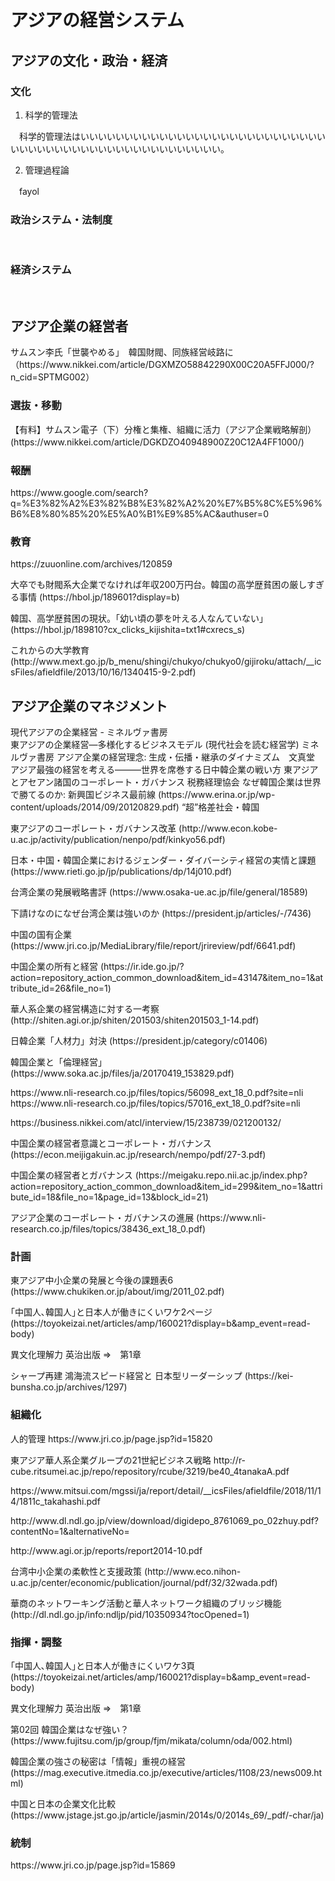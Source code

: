 # アジアの経営システム {#asia}

## アジアの文化・政治・経済 {#asia-out}

### 文化 {#asia-culture}

1. 科学的管理法 　

　科学的管理法はいいいいいいいいいいいいいいいいいいいいいいいいいいいいいいいいいいいいいいいいいいいいいいいいいいいい。

2. 管理過程論

　fayol



### 政治システム・法制度 {#asia-politics}
<br>

### 経済システム {#asia-economy}
<br>


## アジア企業の経営者 {#asia-manager}

サムスン李氏「世襲やめる」　韓国財閥、同族経営岐路に
（https://www.nikkei.com/article/DGXMZO58842290X00C20A5FFJ000/?n_cid=SPTMG002）

### 選抜・移動 {#asia-selection}

【有料】サムスン電子（下）分権と集権、組織に活力（アジア企業戦略解剖）
(https://www.nikkei.com/article/DGKDZO40948900Z20C12A4FF1000/)　

### 報酬 {#asia-payment}

https://www.google.com/search?q=%E3%82%A2%E3%82%B8%E3%82%A2%20%E7%B5%8C%E5%96%B6%E8%80%85%20%E5%A0%B1%E9%85%AC&authuser=0

### 教育 {#asia-education}

https://zuuonline.com/archives/120859


大卒でも財閥系大企業でなければ年収200万円台。韓国の高学歴貧困の厳しすぎる事情
(https://hbol.jp/189601?display=b)

韓国、高学歴貧困の現状。「幼い頃の夢を叶える人なんていない」
(https://hbol.jp/189810?cx_clicks_kijishita=txt1#cxrecs_s)

これからの大学教育
(http://www.mext.go.jp/b_menu/shingi/chukyo/chukyo0/gijiroku/attach/__icsFiles/afieldfile/2013/10/16/1340415-9-2.pdf)


## アジア企業のマネジメント {#asia-management}

現代アジアの企業経営 - ミネルヴァ書房  
東アジアの企業経営―多様化するビジネスモデル (現代社会を読む経営学) ミネルヴァ書房
アジア企業の経営理念: 生成・伝播・継承のダイナミズム　文真堂
アジア最強の経営を考える―――世界を席巻する日中韓企業の戦い方
東アジアとアセアン諸国のコーポレート・ガバナンス 税務経理協会
なぜ韓国企業は世界で勝てるのか: 新興国ビジネス最前線
(https://www.erina.or.jp/wp-content/uploads/2014/09/20120829.pdf)
“超”格差社会・韓国

東アジアのコーポレート・ガバナンス改革
(http://www.econ.kobe-u.ac.jp/activity/publication/nenpo/pdf/kinkyo56.pdf)

日本・中国・韓国企業におけるジェンダー・ダイバーシティ経営の実情と課題
(https://www.rieti.go.jp/jp/publications/dp/14j010.pdf)

台湾企業の発展戦略書評
(https://www.osaka-ue.ac.jp/file/general/18589)

下請けなのになぜ台湾企業は強いのか
(https://president.jp/articles/-/7436)

中国の国有企業
(https://www.jri.co.jp/MediaLibrary/file/report/jrireview/pdf/6641.pdf)

中国企業の所有と経営
(https://ir.ide.go.jp/?action=repository_action_common_download&item_id=43147&item_no=1&attribute_id=26&file_no=1)

華人系企業の経営構造に対する一考察
(http://shiten.agi.or.jp/shiten/201503/shiten201503_1-14.pdf)

日韓企業「人材力」対決
(https://president.jp/category/c01406)

韓国企業と「倫理経営」
(https://www.soka.ac.jp/files/ja/20170419_153829.pdf)

https://www.nli-research.co.jp/files/topics/56098_ext_18_0.pdf?site=nli
https://www.nli-research.co.jp/files/topics/57016_ext_18_0.pdf?site=nli

https://business.nikkei.com/atcl/interview/15/238739/021200132/

中国企業の経営者意識とコーポレート・ガバナンス
(https://econ.meijigakuin.ac.jp/research/nempo/pdf/27-3.pdf)

中国企業の経営者とガバナンス
(https://meigaku.repo.nii.ac.jp/index.php?action=repository_action_common_download&item_id=299&item_no=1&attribute_id=18&file_no=1&page_id=13&block_id=21)

アジア企業のコーポレート・ガバナンスの進展
(https://www.nli-research.co.jp/files/topics/38436_ext_18_0.pdf)

### 計画 {#asia-plan}

東アジア中小企業の発展と今後の課題表6
(https://www.chukiken.or.jp/about/img/2011_02.pdf)

｢中国人､韓国人｣と日本人が働きにくいワケ2ページ
(https://toyokeizai.net/articles/amp/160021?display=b&amp_event=read-body)

異文化理解力 英治出版 ⇒　第1章

シャープ再建 鴻海流スピード経営と 日本型リーダーシップ
(https://kei-bunsha.co.jp/archives/1297)

### 組織化 {#asia-organization}

人的管理
https://www.jri.co.jp/page.jsp?id=15820

東アジア華人系企業グループの21世紀ビジネス戦略
http://r-cube.ritsumei.ac.jp/repo/repository/rcube/3219/be40_4tanakaA.pdf

https://www.mitsui.com/mgssi/ja/report/detail/__icsFiles/afieldfile/2018/11/14/1811c_takahashi.pdf

http://www.dl.ndl.go.jp/view/download/digidepo_8761069_po_02zhuy.pdf?contentNo=1&alternativeNo=

http://www.agi.or.jp/reports/report2014-10.pdf

台湾中小企業の柔軟性と支援政策
(http://www.eco.nihon-u.ac.jp/center/economic/publication/journal/pdf/32/32wada.pdf)

華商のネットワーキング活動と華人ネットワーク組織のブリッジ機能
(http://dl.ndl.go.jp/info:ndljp/pid/10350934?tocOpened=1)


### 指揮・調整 {#asia-command}

｢中国人､韓国人｣と日本人が働きにくいワケ3頁
(https://toyokeizai.net/articles/amp/160021?display=b&amp_event=read-body)

異文化理解力 英治出版 ⇒　第1章

第02回 韓国企業はなぜ強い？
(https://www.fujitsu.com/jp/group/fjm/mikata/column/oda/002.html)

韓国企業の強さの秘密は「情報」重視の経営
(https://mag.executive.itmedia.co.jp/executive/articles/1108/23/news009.html)

中国と日本の企業文化比較
(https://www.jstage.jst.go.jp/article/jasmin/2014s/0/2014s_69/_pdf/-char/ja)

### 統制 {#asia-control}

https://www.jri.co.jp/page.jsp?id=15869

